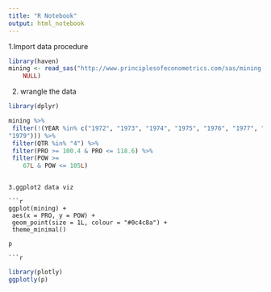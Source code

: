 ```yaml
---
title: "R Notebook"
output: html_notebook
---
```

1.Import data procedure
```r
library(haven)
mining <- read_sas("http://www.principlesofeconometrics.com/sas/mining.sas7bdat", 
    NULL)
```
2. wrangle the data

```r


library(dplyr)

mining %>%
 filter(!(YEAR %in% c("1972", "1973", "1974", "1975", "1976", "1977", "1978", 
"1979"))) %>%
 filter(QTR %in% "4") %>%
 filter(PRO >= 100.4 & PRO <= 118.6) %>%
 filter(POW >= 
    67L & POW <= 105L)
```

```

3.ggplot2 data viz

```r
ggplot(mining) +
 aes(x = PRO, y = POW) +
 geom_point(size = 1L, colour = "#0c4c8a") +
 theme_minimal()

p

```r

```
```r
library(plotly)
ggplotly(p)

```

